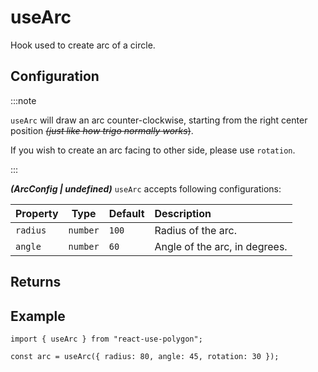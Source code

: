 ---
---


# useArc

Hook used to create arc of a circle.

<MyUsePolgon />

## Configuration

:::note

`useArc` will draw an arc counter-clockwise, starting from the right center position ~~_(just like how trigo normally works_)~~.

If you wish to create an arc facing to other side, please use `rotation`.

:::

**_(ArcConfig | undefined)_** `useArc` accepts following configurations:

| Property |   Type   | Default | Description                   |
| :------- | :------: | :------ | :---------------------------- |
| `radius` | `number` | `100`   | Radius of the arc.            |
| `angle`  | `number` | `60`    | Angle of the arc, in degrees. |

## Returns

<PrimitiveReturns configType="ArcConfig" />

## Example

```tsx
import { useArc } from "react-use-polygon";

const arc = useArc({ radius: 80, angle: 45, rotation: 30 });
```
